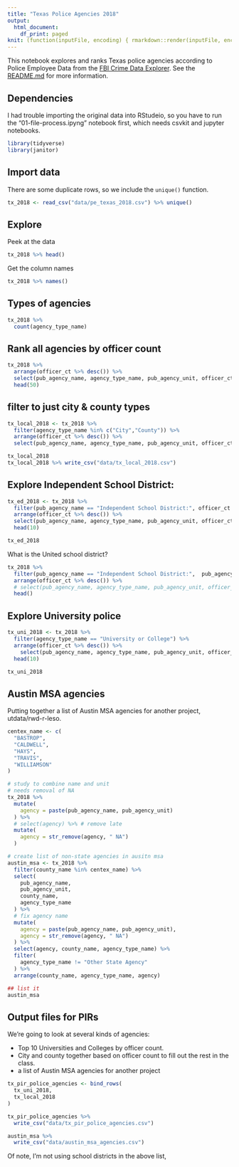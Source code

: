 ```yaml
---
title: "Texas Police Agencies 2018"
output:
  html_document:
    df_print: paged
knit: (function(inputFile, encoding) { rmarkdown::render(inputFile, encoding = encoding, output_dir = "docs") })
---
```


This notebook explores and ranks Texas police agencies according to Police Employee Data from the [FBI Crime Data Explorer](https://crime-data-explorer.fr.cloud.gov/downloads-and-docs). See the [README.md](https://github.com/utdata/rwd-police-agencies) for more information.

## Dependencies

I had trouble importing the original data into RStudeio, so you have to run the "01-file-process.ipyng" notebook first, which needs csvkit and jupyter notebooks.


```r
library(tidyverse)
library(janitor)
```

## Import data

There are some duplicate rows, so we include the `unique()` function.

```r
tx_2018 <- read_csv("data/pe_texas_2018.csv") %>% unique()
```


## Explore

Peek at the data

```r
tx_2018 %>% head()
```

Get the column names

```r
tx_2018 %>% names()
```

## Types of agencies

```r
tx_2018 %>% 
  count(agency_type_name)
```

## Rank all agencies by officer count

```r
tx_2018 %>% 
  arrange(officer_ct %>% desc()) %>% 
  select(pub_agency_name, agency_type_name, pub_agency_unit, officer_ct) %>% 
  head(50)
```

## filter to just city & county types

```r
tx_local_2018 <- tx_2018 %>% 
  filter(agency_type_name %in% c("City","County")) %>% 
  arrange(officer_ct %>% desc()) %>% 
  select(pub_agency_name, agency_type_name, pub_agency_unit, officer_ct)

tx_local_2018
tx_local_2018 %>% write_csv("data/tx_local_2018.csv")
```



## Explore Independent School District:

```r
tx_ed_2018 <- tx_2018 %>% 
  filter(pub_agency_name == "Independent School District:", officer_ct > 50) %>% 
  arrange(officer_ct %>% desc()) %>% 
  select(pub_agency_name, agency_type_name, pub_agency_unit, officer_ct) %>% 
  head(10)

tx_ed_2018
```

What is the United school district?

```r
tx_2018 %>% 
  filter(pub_agency_name == "Independent School District:",  pub_agency_unit == "United") %>% 
  arrange(officer_ct %>% desc()) %>% 
  # select(pub_agency_name, agency_type_name, pub_agency_unit, officer_ct) %>% 
  head()

```


## Explore University police

```r
tx_uni_2018 <- tx_2018 %>% 
  filter(agency_type_name == "University or College") %>% 
  arrange(officer_ct %>% desc()) %>% 
    select(pub_agency_name, agency_type_name, pub_agency_unit, officer_ct) %>% 
  head(10)

tx_uni_2018
```

## Austin MSA agencies

Putting together a list of Austin MSA agencies for another project, utdata/rwd-r-leso. 

```r
centex_name <- c(
  "BASTROP",
  "CALDWELL",
  "HAYS",
  "TRAVIS",
  "WILLIAMSON"
)

# study to combine name and unit
# needs removal of NA
tx_2018 %>% 
  mutate(
    agency = paste(pub_agency_name, pub_agency_unit)
  ) %>%
  # select(agency) %>% # remove late
  mutate(
    agency = str_remove(agency, " NA")
  )

# create list of non-state agencies in ausitn msa
austin_msa <- tx_2018 %>% 
  filter(county_name %in% centex_name) %>% 
  select(
    pub_agency_name,
    pub_agency_unit,
    county_name,
    agency_type_name
  ) %>% 
  # fix agency name
  mutate(
    agency = paste(pub_agency_name, pub_agency_unit),
    agency = str_remove(agency, " NA")
  ) %>%
  select(agency, county_name, agency_type_name) %>% 
  filter(
    agency_type_name != "Other State Agency"
  ) %>% 
  arrange(county_name, agency_type_name, agency)

## list it
austin_msa

```



## Output files for PIRs

We're going to look at several kinds of agencies:

- Top 10 Universities and Colleges by officer count.
- City and county together based on officer count to fill out the rest in the class.
- a list of Austin MSA agencies for another project

```r
tx_pir_police_agencies <- bind_rows(
  tx_uni_2018,
  tx_local_2018
)

tx_pir_police_agencies %>% 
  write_csv("data/tx_pir_police_agencies.csv")

austin_msa %>% 
  write_csv("data/austin_msa_agencies.csv")
```

Of note, I'm not using school districts in the above list,
